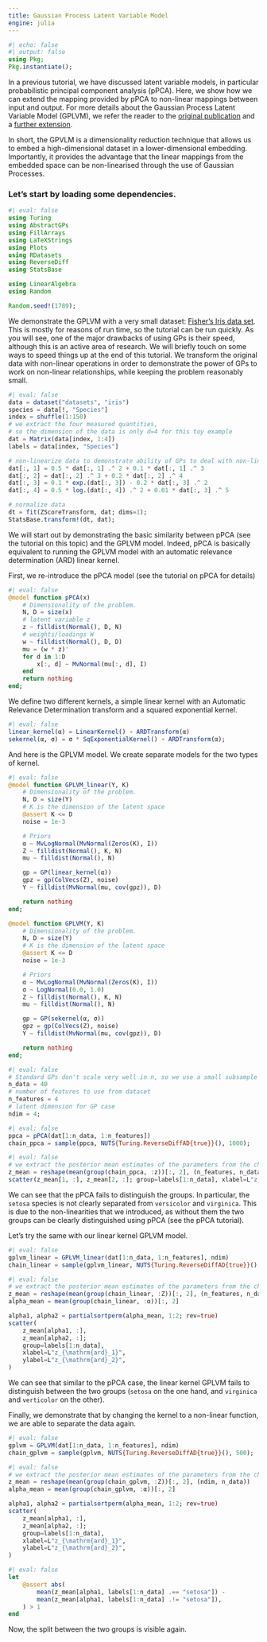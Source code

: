 ---
title: Gaussian Process Latent Variable Model
engine: julia
---

```{julia}
#| echo: false
#| output: false
using Pkg;
Pkg.instantiate();
```

In a previous tutorial, we have discussed latent variable models, in particular probabilistic principal component analysis (pPCA).
Here, we show how we can extend the mapping provided by pPCA to non-linear mappings between input and output.
For more details about the Gaussian Process Latent Variable Model (GPLVM),
we refer the reader to the [original publication](https://jmlr.org/papers/v6/lawrence05a.html) and a [further extension](http://proceedings.mlr.press/v9/titsias10a/titsias10a.pdf).

In short, the GPVLM is a dimensionality reduction technique that allows us to embed a high-dimensional dataset in a lower-dimensional embedding.
Importantly, it provides the advantage that the linear mappings from the embedded space can be non-linearised through the use of Gaussian Processes.

### Let's start by loading some dependencies.

```{julia}
#| eval: false
using Turing
using AbstractGPs
using FillArrays
using LaTeXStrings
using Plots
using RDatasets
using ReverseDiff
using StatsBase

using LinearAlgebra
using Random

Random.seed!(1789);
```

We demonstrate the GPLVM with a very small dataset: [Fisher's Iris data set](https://en.wikipedia.org/wiki/Iris_flower_data_set).
This is mostly for reasons of run time, so the tutorial can be run quickly.
As you will see, one of the major drawbacks of using GPs is their speed,
although this is an active area of research.
We will briefly touch on some ways to speed things up at the end of this tutorial.
We transform the original data with non-linear operations in order to demonstrate the power of GPs to work on non-linear relationships, while keeping the problem reasonably small.

```{julia}
#| eval: false
data = dataset("datasets", "iris")
species = data[!, "Species"]
index = shuffle(1:150)
# we extract the four measured quantities,
# so the dimension of the data is only d=4 for this toy example
dat = Matrix(data[index, 1:4])
labels = data[index, "Species"]

# non-linearize data to demonstrate ability of GPs to deal with non-linearity
dat[:, 1] = 0.5 * dat[:, 1] .^ 2 + 0.1 * dat[:, 1] .^ 3
dat[:, 2] = dat[:, 2] .^ 3 + 0.2 * dat[:, 2] .^ 4
dat[:, 3] = 0.1 * exp.(dat[:, 3]) - 0.2 * dat[:, 3] .^ 2
dat[:, 4] = 0.5 * log.(dat[:, 4]) .^ 2 + 0.01 * dat[:, 3] .^ 5

# normalize data
dt = fit(ZScoreTransform, dat; dims=1);
StatsBase.transform!(dt, dat);
```

We will start out by demonstrating the basic similarity between pPCA (see the tutorial on this topic) and the GPLVM model.
Indeed, pPCA is basically equivalent to running the GPLVM model with an automatic relevance determination (ARD) linear kernel.

First, we re-introduce the pPCA model (see the tutorial on pPCA for details)

```{julia}
#| eval: false
@model function pPCA(x)
    # Dimensionality of the problem.
    N, D = size(x)
    # latent variable z
    z ~ filldist(Normal(), D, N)
    # weights/loadings W
    w ~ filldist(Normal(), D, D)
    mu = (w * z)'
    for d in 1:D
        x[:, d] ~ MvNormal(mu[:, d], I)
    end
    return nothing
end;
```

We define two different kernels, a simple linear kernel with an Automatic Relevance Determination transform and a
squared exponential kernel.


```{julia}
#| eval: false
linear_kernel(α) = LinearKernel() ∘ ARDTransform(α)
sekernel(α, σ) = σ * SqExponentialKernel() ∘ ARDTransform(α);
```

And here is the GPLVM model.
We create separate models for the two types of kernel.

```{julia}
#| eval: false
@model function GPLVM_linear(Y, K)
    # Dimensionality of the problem.
    N, D = size(Y)
    # K is the dimension of the latent space
    @assert K <= D
    noise = 1e-3

    # Priors
    α ~ MvLogNormal(MvNormal(Zeros(K), I))
    Z ~ filldist(Normal(), K, N)
    mu ~ filldist(Normal(), N)

    gp = GP(linear_kernel(α))
    gpz = gp(ColVecs(Z), noise)
    Y ~ filldist(MvNormal(mu, cov(gpz)), D)

    return nothing
end;

@model function GPLVM(Y, K)
    # Dimensionality of the problem.
    N, D = size(Y)
    # K is the dimension of the latent space
    @assert K <= D
    noise = 1e-3

    # Priors
    α ~ MvLogNormal(MvNormal(Zeros(K), I))
    σ ~ LogNormal(0.0, 1.0)
    Z ~ filldist(Normal(), K, N)
    mu ~ filldist(Normal(), N)

    gp = GP(sekernel(α, σ))
    gpz = gp(ColVecs(Z), noise)
    Y ~ filldist(MvNormal(mu, cov(gpz)), D)

    return nothing
end;
```

```{julia}
#| eval: false
# Standard GPs don't scale very well in n, so we use a small subsample for the purpose of this tutorial
n_data = 40
# number of features to use from dataset
n_features = 4
# latent dimension for GP case
ndim = 4;
```

```{julia}
#| eval: false
ppca = pPCA(dat[1:n_data, 1:n_features])
chain_ppca = sample(ppca, NUTS{Turing.ReverseDiffAD{true}}(), 1000);
```

```{julia}
#| eval: false
# we extract the posterior mean estimates of the parameters from the chain
z_mean = reshape(mean(group(chain_ppca, :z))[:, 2], (n_features, n_data))
scatter(z_mean[1, :], z_mean[2, :]; group=labels[1:n_data], xlabel=L"z_1", ylabel=L"z_2")
```

We can see that the pPCA fails to distinguish the groups.
In particular, the `setosa` species is not clearly separated from `versicolor` and `virginica`.
This is due to the non-linearities that we introduced, as without them the two groups can be clearly distinguished
using pPCA (see the pPCA tutorial).

Let's try the same with our linear kernel GPLVM model.

```{julia}
#| eval: false
gplvm_linear = GPLVM_linear(dat[1:n_data, 1:n_features], ndim)
chain_linear = sample(gplvm_linear, NUTS{Turing.ReverseDiffAD{true}}(), 500);
```

```{julia}
#| eval: false
# we extract the posterior mean estimates of the parameters from the chain
z_mean = reshape(mean(group(chain_linear, :Z))[:, 2], (n_features, n_data))
alpha_mean = mean(group(chain_linear, :α))[:, 2]

alpha1, alpha2 = partialsortperm(alpha_mean, 1:2; rev=true)
scatter(
    z_mean[alpha1, :],
    z_mean[alpha2, :];
    group=labels[1:n_data],
    xlabel=L"z_{\mathrm{ard}_1}",
    ylabel=L"z_{\mathrm{ard}_2}",
)
```

We can see that similar to the pPCA case, the linear kernel GPLVM fails to distinguish between the two groups
(`setosa` on the one hand, and `virginica` and `verticolor` on the other).

Finally, we demonstrate that by changing the kernel to a non-linear function, we are able to separate the data again.

```{julia}
#| eval: false
gplvm = GPLVM(dat[1:n_data, 1:n_features], ndim)
chain_gplvm = sample(gplvm, NUTS{Turing.ReverseDiffAD{true}}(), 500);
```

```{julia}
#| eval: false
# we extract the posterior mean estimates of the parameters from the chain
z_mean = reshape(mean(group(chain_gplvm, :Z))[:, 2], (ndim, n_data))
alpha_mean = mean(group(chain_gplvm, :α))[:, 2]

alpha1, alpha2 = partialsortperm(alpha_mean, 1:2; rev=true)
scatter(
    z_mean[alpha1, :],
    z_mean[alpha2, :];
    group=labels[1:n_data],
    xlabel=L"z_{\mathrm{ard}_1}",
    ylabel=L"z_{\mathrm{ard}_2}",
)
```

```{julia}
#| eval: false
let
    @assert abs(
        mean(z_mean[alpha1, labels[1:n_data] .== "setosa"]) -
        mean(z_mean[alpha1, labels[1:n_data] .!= "setosa"]),
    ) > 1
end
```

Now, the split between the two groups is visible again.